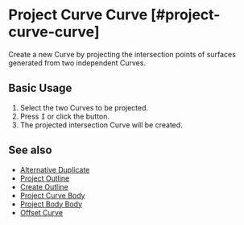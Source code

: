 
# Project Curve Curve [#project-curve-curve]

<Reference shortcut="I" command="Project Curve Curve" button="Right of the command bar" />

Create a new Curve by projecting the intersection points of surfaces generated from two independent Curves.

## Basic Usage

1. Select the two Curves to be projected.
2. Press <kbd>I</kbd> or click the button.
3. The projected intersection Curve will be created.

## See also
- [Alternative Duplicate](./alternative-duplicate)
- [Project Outline](./project-outline)
- [Create Outline](./create-outline)
- [Project Curve Body](./project-curve-body)
- [Project Body Body](./project-body-body)
- [Offset Curve](./offset-curve)
